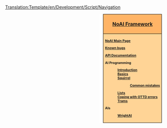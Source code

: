 <noinclude>[[Translation:Template/en/Development/Script/Navigation]]</noinclude><div style="float:right; padding-left:12px; background:#ffffff;">
<div style="border:1px solid #000000; background:#ffb466; padding:5px; -moz-border-radius-topleft:5px; -moz-border-radius-topright:5px; font-size: 12pt;">
<center><strong><font size="3">[[en/Development/Script/Main Page|NoAI Framework]]</font></strong></center>
</div>
<div style="border:1px solid black; border-top-width: 0px; background:#ffd496; padding:5px; -moz-border-radius-bottomleft:5px; -moz-border-radius-bottomright:8px; font-size: 8pt; font-weight:bold">

[[en/Development/Script/Main Page|NoAI Main Page]]

[[en/AI/Bugs|Known bugs]]

[http://devs.openttd.org/~noai/aidocs/ API Documentation]

AI Programming
:[[en/Development/Script/Introduction|Introduction]]
:[[en/Development/Script/Basics|Basics]]
:[[en/Development/Script/Squirrel|Squirrel]]
::[[en/Development/Script/Squirrel pitfalls|Common mistakes]]
:[[en/Development/Script/Lists|Lists]]
:[[en/Development/Script/Last Error|Coping with OTTD errors]]
:[[en/Development/Script/Trams|Trams]]

AIs
:[[en/Development/Script/WrightAI|WrightAI]]



</div>
</div>
<includeonly>[[Category:en/Manual/Manual|{{PAGENAME}}]]</includeonly>